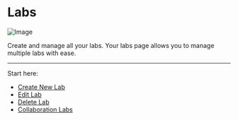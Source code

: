 # Labs

![Image](https://res.cloudinary.com/dvu6ueq2b/image/upload/v1755727599/Docs%20images/labs_uygm3y.png)

Create and manage all your labs. Your labs page allows you to manage multiple labs with ease. 

---

Start here:
- [Create New Lab](labs/create_lab)
- [Edit Lab](labs/edit_lab)
- [Delete Lab](labs/Delete_lab)
- [Collaboration Labs](labs/co_lab)
